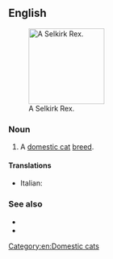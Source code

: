 ==English==
[[File:Selkirk Rex.jpg|thumb|right|150px|A Selkirk Rex.]]

===Noun===
{{en-noun|es}}

# A [[domestic cat]] [[breed]].

====Translations====
{{checktrans-top}}
* Italian: {{t-check|it|gatto Selkirk Rex}}
{{trans-mid}}
{{trans-bottom}}

===See also===
* {{pedia|Selkirk Rex}}
* {{commonslite|Category:Selkirk Rex}}

[[Category:en:Domestic cats]]